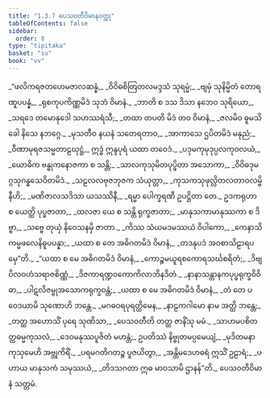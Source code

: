 ```yaml
---
title: "1.3.7 ပေသဝတီဝိမာနဝတ္ထု"
tableOfContents: false
sidebar:
  order: 8
type: "tipitaka"
basket: "su"
book: "vv"
---
```



<DynamicBreadcrumb />

<Division number="646" book="vv">

<Paragraph number="485" type="verses" book="vv">
_“ဖလိကရဇတဟေမဇာလဆန္နံ,_  
_ဝိဝိဓစိတြတလမဒ္ဒသံ သုရမ္မံ;_  
_ဗျမှံ သုနိမ္မိတံ တောရဏူပပန္နံ,_  
_ရုစကုပကိဏ္ဏမိဒံ သုဘံ ဝိမာနံ._  

</Paragraph>

</Division>
<Division number="647" book="vv">

<Paragraph number="486" type="verses" book="vv">
_ဘာတိ စ ဒသ ဒိသာ နဘေဝ သုရိယော,_  
_သရဒေ တမောနုဒေါ သဟဿရံသီ;_  
_တထာ တပတိ မိဒံ တဝ ဝိမာနံ,_  
_ဇလမိဝ ဓူမသိခေါ နိသေ နဘဂ္ဂေ._  

</Paragraph>

</Division>
<Division number="648" book="vv">

<Paragraph number="487" type="verses" book="vv">
_မုသတီဝ နယနံ သတေရတာဝ,_  
_အာကာသေ ဌပိတမိဒံ မနုညံ;_  
_ဝီဏာမုရဇသမ္မတာဠဃုဋ္ဌံ,_  
ဣဒ္ဓံ ဣန္ဒပုရံ ယထာ တဝေဒံ._  

</Paragraph>

</Division>
<Division number="649" book="vv">

<Paragraph number="488" type="verses" book="vv">
_ပဒုမကုမုဒုပ္ပလကုဝလယံ,_  
_ယောဓိက ဗန္ဓုကနောဇကာ စ သန္တိ;_  
_သာလကုသုမိတပုပ္ဖိတာ အသောကာ,_  
_ဝိဝိဓဒုမဂ္ဂသုဂန္ဓသေဝိတမိဒံ._  

</Paragraph>

</Division>
<Division number="650" book="vv">

<Paragraph number="489" type="verses" book="vv">
_သဠလလဗုဇဘုဇက သံယုတ္တာ,_  
_ကုသကသုဖုလ္လိတလတာဝလမ္ဗိနီဟိ;_  
_မဏိဇာလသဒိသာ ယသဿိနီ,_  
_ရမ္မာ ပေါက္ခရဏီ ဥပဋ္ဌိတာ တေ._  

</Paragraph>

</Division>
<Division number="651" book="vv">

<Paragraph number="490" type="verses" book="vv">
ဥဒကရုဟာ စ ယေတ္ထိ ပုပ္ဖဇာတာ,_  
_ထလဇာ ယေ စ သန္တိ ရုက္ခဇာတာ;_  
_မာနုသကာမာနုဿကာ စ ဒိဗ္ဗာ,_  
_သဗ္ဗေ တုယှံ နိဝေသနမှိ ဇာတာ._  

</Paragraph>

</Division>
<Division number="652" book="vv">

<Paragraph number="491" type="verses" book="vv">
_ကိဿ သံယမဒမဿယံ ဝိပါကော,_  
_ကေနာသိ ကမ္မဖလေနိဓူပပန္နာ;_  
_ယထာ စ တေ အဓိဂတမိဒံ ဝိမာနံ,_  
_တဒနုပဒံ အဝစာသိဠာရပမှေ”တိ._  

</Paragraph>

</Division>
<Division number="653" book="vv">

<Paragraph number="492" type="verses" book="vv">
_“ယထာ စ မေ အဓိဂတမိဒံ ဝိမာနံ,_  
_ကောဉ္စမယူရစကောရသင်္ဃစရိတံ;_  
_ဒိဗျပိလဝဟံသရာဇစိဏ္ဏံ,_  
_ဒိဇကာရဏ္ဍဝကောကိလာဘိနဒိတံ._  

</Paragraph>

</Division>
<Division number="654" book="vv">

<Paragraph number="493" type="verses" book="vv">
_နာနာသန္တာနကပုပ္ဖရုက္ခဝိဝိဓာ,_  
_ပါဋလိဇမ္ဗုအသောကရုက္ခဝန္တံ;_  
_ယထာ စ မေ အဓိဂတမိဒံ ဝိမာနံ,_  
_တံ တေ ပဝေဒယာမိ သုဏောဟိ ဘန္တေ._  

</Paragraph>

</Division>
<Division number="655" book="vv">

<Paragraph number="494" type="verses" book="vv">
_မဂဓဝရပုရတ္ထိမေန,_  
_နာဠကဂါမော နာမ အတ္ထိ ဘန္တေ;_  
_တတ္ထ အဟောသိံ ပုရေ သုဏိသာ,_  
_ပေသဝတီတိ တတ္ထ ဇာနိံသု မမံ._  

</Paragraph>

</Division>
<Division number="656" book="vv">

<Paragraph number="495" type="verses" book="vv">
_သာဟမပစိတတ္ထဓမ္မကုသလံ,_  
_ဒေဝမနုဿပူဇိတံ မဟန္တံ;_  
ဥပတိဿံ နိဗ္ဗုတမပ္ပမေယျံ,_  
_မုဒိတမနာ ကုသုမေဟိ အဗ္ဘုကိရိံ._  

</Paragraph>

</Division>
<Division number="657" book="vv">

<Paragraph number="496" type="verses" book="vv">
_ပရမဂတိဂတဉ္စ ပူဇယိတွာ,_  
_အန္တိမဒေဟဓရံ ဣသိံ ဥဠာရံ;_  
_ပဟာယ မာနုသကံ သမုဿယံ,_  
_တိဒသဂတာ ဣဓ မာဝသာမိ ဌာနန်”တိ._  


</Paragraph>
</Division>

<Paragraph number="497" type="center" book="vv">
ပေသဝတီဝိမာနံ သတ္တမံ.
</Paragraph>